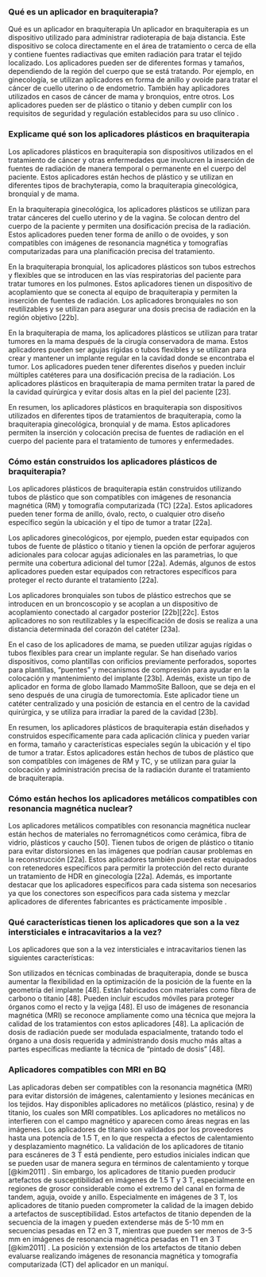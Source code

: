 ### Qué es un aplicador en braquiterapia?

Qué es un aplicador en braquiterapia Un aplicador en braquiterapia es un dispositivo utilizado para administrar radioterapia de baja distancia. Este dispositivo se coloca directamente en el área de tratamiento o cerca de ella y contiene fuentes radiactivas que emiten radiación para tratar el tejido localizado. Los aplicadores pueden ser de diferentes formas y tamaños, dependiendo de la región del cuerpo que se está tratando. Por ejemplo, en ginecología, se utilizan aplicadores en forma de anillo y ovoide para tratar el cáncer de cuello uterino o de endometrio. También hay aplicadores utilizados en casos de cáncer de mama y bronquios, entre otros. Los aplicadores pueden ser de plástico o titanio y deben cumplir con los requisitos de seguridad y regulación establecidos para su uso clínico .

### Explicame qué son los aplicadores plásticos en braquiterapia

Los aplicadores plásticos en braquiterapia son dispositivos utilizados en el tratamiento de cáncer y otras enfermedades que involucren la inserción de fuentes de radiación de manera temporal o permanente en el cuerpo del paciente. Estos aplicadores están hechos de plástico y se utilizan en diferentes tipos de brachyterapia, como la braquiterapia ginecológica, bronquial y de mama.

En la braquiterapia ginecológica, los aplicadores plásticos se utilizan para tratar cánceres del cuello uterino y de la vagina. Se colocan dentro del cuerpo de la paciente y permiten una dosificación precisa de la radiación. Estos aplicadores pueden tener forma de anillo o de ovoides, y son compatibles con imágenes de resonancia magnética y tomografías computarizadas para una planificación precisa del tratamiento.

En la braquiterapia bronquial, los aplicadores plásticos son tubos estrechos y flexibles que se introducen en las vías respiratorias del paciente para tratar tumores en los pulmones. Estos aplicadores tienen un dispositivo de acoplamiento que se conecta al equipo de braquiterapia y permiten la inserción de fuentes de radiación. Los aplicadores bronquiales no son reutilizables y se utilizan para asegurar una dosis precisa de radiación en la región objetivo \[22b\].

En la braquiterapia de mama, los aplicadores plásticos se utilizan para tratar tumores en la mama después de la cirugía conservadora de mama. Estos aplicadores pueden ser agujas rígidas o tubos flexibles y se utilizan para crear y mantener un implante regular en la cavidad donde se encontraba el tumor. Los aplicadores pueden tener diferentes diseños y pueden incluir múltiples catéteres para una dosificación precisa de la radiación. Los aplicadores plásticos en braquiterapia de mama permiten tratar la pared de la cavidad quirúrgica y evitar dosis altas en la piel del paciente \[23\].

En resumen, los aplicadores plásticos en braquiterapia son dispositivos utilizados en diferentes tipos de tratamientos de braquiterapia, como la braquiterapia ginecológica, bronquial y de mama. Estos aplicadores permiten la inserción y colocación precisa de fuentes de radiación en el cuerpo del paciente para el tratamiento de tumores y enfermedades.

### Cómo están construidos los aplicadores plásticos de braquiterapia?

Los aplicadores plásticos de braquiterapia están construidos utilizando tubos de plástico que son compatibles con imágenes de resonancia magnética (RM) y tomografía computarizada (TC) \[22a\]. Estos aplicadores pueden tener forma de anillo, óvalo, recto, o cualquier otro diseño específico según la ubicación y el tipo de tumor a tratar \[22a\].

Los aplicadores ginecológicos, por ejemplo, pueden estar equipados con tubos de fuente de plástico o titanio y tienen la opción de perforar agujeros adicionales para colocar agujas adicionales en las parametrias, lo que permite una cobertura adicional del tumor \[22a\]. Además, algunos de estos aplicadores pueden estar equipados con retractores específicos para proteger el recto durante el tratamiento \[22a\].

Los aplicadores bronquiales son tubos de plástico estrechos que se introducen en un broncoscopio y se acoplan a un dispositivo de acoplamiento conectado al cargador posterior \[22b\]\[22c\]. Estos aplicadores no son reutilizables y la especificación de dosis se realiza a una distancia determinada del corazón del catéter \[23a\].

En el caso de los aplicadores de mama, se pueden utilizar agujas rígidas o tubos flexibles para crear un implante regular. Se han diseñado varios dispositivos, como plantillas con orificios previamente perforados, soportes para plantillas, "puentes" y mecanismos de compresión para ayudar en la colocación y mantenimiento del implante \[23b\]. Además, existe un tipo de aplicador en forma de globo llamado MammoSite Balloon, que se deja en el seno después de una cirugía de tumorectomía. Este aplicador tiene un catéter centralizado y una posición de estancia en el centro de la cavidad quirúrgica, y se utiliza para irradiar la pared de la cavidad \[23b\].

En resumen, los aplicadores plásticos de braquiterapia están diseñados y construidos específicamente para cada aplicación clínica y pueden variar en forma, tamaño y características especiales según la ubicación y el tipo de tumor a tratar. Estos aplicadores están hechos de tubos de plástico que son compatibles con imágenes de RM y TC, y se utilizan para guiar la colocación y administración precisa de la radiación durante el tratamiento de braquiterapia.

### Cómo están hechos los aplicadores metálicos compatibles con resonancia magnética nuclear?

Los aplicadores metálicos compatibles con resonancia magnética nuclear están hechos de materiales no ferromagnéticos como cerámica, fibra de vidrio, plásticos y caucho \[50\]. Tienen tubos de origen de plástico o titanio para evitar distorsiones en las imágenes que podrían causar problemas en la reconstrucción \[22a\]. Estos aplicadores también pueden estar equipados con retenedores específicos para permitir la protección del recto durante un tratamiento de HDR en ginecología \[22a\]. Además, es importante destacar que los aplicadores específicos para cada sistema son necesarios ya que los conectores son específicos para cada sistema y mezclar aplicadores de diferentes fabricantes es prácticamente imposible .

### Qué características tienen los aplicadores que son a la vez intersticiales e intracavitarios a la vez?

Los aplicadores que son a la vez intersticiales e intracavitarios tienen las siguientes características:

Son utilizados en técnicas combinadas de braquiterapia, donde se busca aumentar la flexibilidad en la optimización de la posición de la fuente en la geometría del implante \[48\]. Están fabricados con materiales como fibra de carbono o titanio \[48\]. Pueden incluir escudos móviles para proteger órganos como el recto y la vejiga \[48\]. El uso de imágenes de resonancia magnética (MRI) se reconoce ampliamente como una técnica que mejora la calidad de los tratamientos con estos aplicadores \[48\]. La aplicación de dosis de radiación puede ser modulada espacialmente, tratando todo el órgano a una dosis requerida y administrando dosis mucho más altas a partes específicas mediante la técnica de "pintado de dosis" \[48\].

### Aplicadores compatibles con MRI en BQ

Las aplicadoras deben ser compatibles con la resonancia magnética (MRI) para evitar distorsión de imágenes, calentamiento y lesiones mecánicas en los tejidos. Hay disponibles aplicadores no metálicos (plástico, resina) y de titanio, los cuales son MRI compatibles. Los aplicadores no metálicos no interfieren con el campo magnético y aparecen como áreas negras en las imágenes. Los aplicadores de titanio son validados por los proveedores hasta una potencia de 1.5 T, en lo que respecta a efectos de calentamiento y desplazamiento magnético. La validación de los aplicadores de titanio para escáneres de 3 T está pendiente, pero estudios iniciales indican que se pueden usar de manera segura en términos de calentamiento y torque [@kim2011] . Sin embargo, los aplicadores de titanio pueden producir artefactos de susceptibilidad en imágenes de 1.5 T y 3 T, especialmente en regiones de grosor considerable como el extremo del canal en forma de tandem, aguja, ovoide y anillo. Especialmente en imágenes de 3 T, los aplicadores de titanio pueden comprometer la calidad de la imagen debido a artefactos de susceptibilidad. Estos artefactos de titanio dependen de la secuencia de la imagen y pueden extenderse más de 5-10 mm en secuencias pesadas en T2 en 3 T, mientras que pueden ser menos de 3-5 mm en imágenes de resonancia magnética pesadas en T1 en 3 T [@kim2011] . La posición y extensión de los artefactos de titanio deben evaluarse realizando imágenes de resonancia magnética y tomografía computarizada (CT) del aplicador en un maniquí.